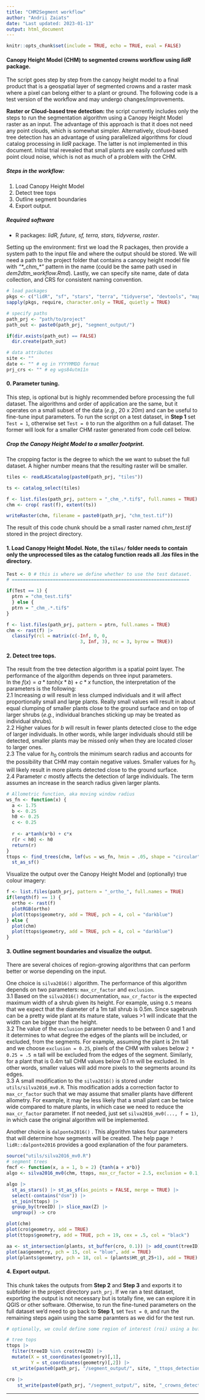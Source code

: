 ```yaml
---
title: "CHM2Segment workflow"
author: "Andrii Zaiats"
date: "Last updated: 2023-01-13"
output: html_document
---
```


```r
knitr::opts_chunk$set(include = TRUE, echo = TRUE, eval = FALSE)
```

#### Canopy Height Model (CHM) to segmented crowns workflow using *lidR* package.

The script goes step by step from the canopy height model to a final product that is a geospatial layer of segmented crowns and a raster mask where a pixel can belong either to a plant or ground. The following code is a test version of the workflow and may undergo changes/improvements.\

**Raster or Cloud-based tree detection:** the script currently includes only the steps to run the segmentation algorithm using a Canopy Height Model raster as an input. The advantage of this approach is that it does not need any point clouds, which is somewhat simpler. Alternatively, cloud-based tree detection has an advantage of using parallelized algorithms for cloud catalog processing in *lidR* package. The latter is not implemented in this document. Initial trial revealed that small plants are easily confused with point cloud noise, which is not as much of a problem with the CHM.

##### *Steps in the workflow*:

1.  Load Canopy Height Model\
2.  Detect tree tops\
3.  Outline segment boundaries\
4.  Export output.

##### *Required software*

-   R packages: *lidR, future, sf, terra, stars, tidyverse, raster*.

Setting up the environment: first we load the R packages, then provide a system path to the input file and where the output should be stored. We will need a path to the project folder that contains a canopy height model file with *"\*\_chm\_\*"* pattern in the name (could be the same path used in *dem2dtm_workflow.Rmd*). Lastly, we can specify site name, date of data collection, and CRS for consistent naming convention.

```r
# load packages
pkgs <- c("lidR", "sf", "stars", "terra", "tidyverse", "devtools", "mapview", "mapedit")
sapply(pkgs, require, character.only = TRUE, quietly = TRUE)

# specify paths
path_prj <- "path/to/project"
path_out <- paste0(path_prj, "segment_output/")

if(dir.exists(path_out) == FALSE)
  dir.create(path_out)

# data attributes
site <- ""
date <- "" # eg in YYYYMMDD format
prj_crs <- "" # eg wgs84utm11n
```

#### 0. Parameter tuning.

This step, is optional but is highly recommended before processing the full dataset. The algorithms and order of application are the same, but it operates on a small subset of the data (*e.g.*, 20 x 20m) and can be useful to fine-tune input parameters. To run the script on a test dataset, in **Step 1** set `Test = 1`, otherwise set `Test = 0` to run the algorithm on a full dataset. The former will look for a smaller CHM raster generated from code cell below.

##### Crop the Canopy Height Model to a smaller footprint.

The cropping factor is the degree to which the we want to subset the full dataset. A higher number means that the resulting raster will be smaller.

```r
tiles <- readLAScatalog(paste0(path_prj, "tiles"))

ts <- catalog_select(tiles)

f <- list.files(path_prj, pattern = "_chm_.*.tif$", full.names = TRUE)
chm <- crop( rast(f), extent(ts))

writeRaster(chm, filename = paste0(path_prj, "chm_test.tif"))
```

The result of this code chunk should be a small raster named *chm_test.tif* stored in the project directory. 

#### 1. Load Canopy Height Model. Note, the `tiles/` folder needs to contain only the unprocessed tiles as the catalog function reads all _.las_ files in the directory. 

```r
Test <- 0 # this is where we define whether to use the test dataset.
# =================================================================

if(Test == 1) { 
  ptrn = "chm_test.tif$" 
  } else {
  ptrn = "_chm_.*.tif$" 
}

f <- list.files(path_prj, pattern = ptrn, full.names = TRUE)
chm <- rast(f) |>
  classify(rcl = matrix(c(-Inf, 0, 0, 
                           3, Inf, 3), nc = 3, byrow = TRUE))
```

#### 2. Detect tree tops.

The result from the tree detection algorithm is a spatial point layer. The performance of the algorithm depends on three input parameters.\
In the $f(x) = a*tanh(x*b) + c*x$ function, the interpretation of the parameters is the following:  
2.1 Increasing $a$ will result in less clumped individuals and it will affect proportionally small and large plants. Really small values will result in about equal clumping of smaller plants close to the ground surface and on top of larger shrubs (*e.g.*, individual branches sticking up may be treated as individual shrubs).\
2.2 Higher values for $b$ will result in fewer plants detected close to the edge of larger individuals. In other words, while larger individuals should still be detected, smaller plants may be missed only when they are located closer to larger ones.\
2.3 The value for $h_0$ controls the minimum search radius and accounts for the possibility that CHM may contain negative values. Smaller values for $h_0$ will likely result in more plants detected close to the ground surface.\
2.4 Parameter $c$ mostly affects the detection of large individuals. The term assumes an increase in the search radius given larger plants.\

```r
# Allometric function, aka moving window radius
ws_fn <- function(x) {
  a <- 1.75
  b <- 0.25 
  h0 <- 0.25
  c <- 0.25
  
  r <- a*tanh(x*b) + c*x
  r[r < h0] <- h0
  return(r)
}
ttops <- find_trees(chm, lmf(ws = ws_fn, hmin = .05, shape = "circular")) |> 
  st_as_sf()
```

Visualize the output over the Canopy Height Model and (optionally) true colour imagery:

```r
f <- list.files(path_prj, pattern = "_ortho_", full.names = TRUE)
if(length(f) == 1) {
  ortho <- rast(f)
  plotRGB(ortho)
  plot(ttops$geometry, add = TRUE, pch = 4, col = "darkblue")
} else {
  plot(chm)
  plot(ttops$geometry, add = TRUE, pch = 4, col = "darkblue")
}
```

#### 3. Outline segment boundaries and visualize the output.

There are several choices of region-growing algorithms that can perform better or worse depending on the input.

One choice is `silva2016()` algorithm. The performance of this algorithm depends on two parameters: `max_cr_factor` and `exclusion`.\
3.1 Based on the `silva2016()` documentation, `max_cr_factor` is the expected maximum width of a shrub given its height. For example, using `0.5` means that we expect that the diameter of a 1m tall shrub is 0.5m. Since sagebrush can be a pretty wide plant at its mature state, values \>1 will indicate that the width can be bigger than the height.\
3.2 The value of the `exclusion` parameter needs to be between 0 and 1 and it determines to what degree the edges of the plants will be included, or excluded, from the segments. For example, assuming the plant is 2m tall and we choose `exclusion = 0.25`, pixels of the CHM with values below `2 * 0.25 = .5 m` tall will be excluded from the edges of the segment. Similarly, for a plant that is 0.4m tall CHM values below 0.1 m will be excluded. In other words, smaller values will add more pixels to the segments around its edges.\
3.3 A small modification to the `silva2016()` is stored under `utils/silva2016_mv0.R`. This modification adds a correction factor to `max_cr_factor` such that we may assume that smaller plants have different allometry. For example, it may be less likely that a small plant can be twice wide compared to mature plants, in which case we need to reduce the `max_cr_factor` parameter. If not needed, just set `silva2016_mv0(..., f = 1)`, in which case the original algorithm will be implemented.

Another choice is `dalponte2016()` . This algorithm takes four parameters that will determine how segments will be created. The help page `?lidR::dalponte2016` provides a good explanation of the four parameters.

```r
source("utils/silva2016_mv0.R")
# segment trees
fmcf <- function(x, a = 1, b = 2) {tanh(a + x*b)}
algo <- silva2016_mv0(chm, ttops, max_cr_factor = 2.5, exclusion = 0.1, f = fmcf)()

algo |>
  st_as_stars() |> st_as_sf(as_points = FALSE, merge = TRUE) |>
  select(-contains("dsm")) |>
  st_join(ttops) |>
  group_by(treeID) |> slice_max(Z) |> 
  ungroup() -> cro

plot(chm)
plot(cro$geometry, add = TRUE)
plot(ttops$geometry, add = TRUE, pch = 19, cex = .5, col = "black")

aa <- st_intersection(plants, st_buffer(cro, 0.1)) |> add_count(treeID)
plot(aa$geometry, pch = 15, col = "blue", add = TRUE)
plot(plants$geometry, pch = 18, col = (plants$Ht_gt_25+1), add = TRUE)

```

#### 4. Export output.

This chunk takes the outputs from **Step 2** and **Step 3** and exports it to subfolder in the project directory `path_prj`. If we ran a test dataset, exporting the output is not necessary but is totally fine, we can explore it in QGIS or other software. Otherwise, to run the fine-tuned parameters on the full dataset we'd need to go back to **Step 1**, set `Test = 0`, and run the remaining steps again using the same paramters as we did for the test run.

```r
# optionally, we could define some region of interest (roi) using a buffer distance from the edge of the raster. This could be used to avoid boundary effects on the segmented crowns. Setting st_buffer(0) will bear no effect.

# tree tops
ttops |> 
  filter(treeID %in% cro$treeID) |>
  mutate(X = st_coordinates(geometry)[,1], 
         Y = st_coordinates(geometry)[,2]) |>
  st_write(paste0(path_prj, "/segment_output/", site, "_ttops_detection.geojson"), delete_layer = TRUE)

cro |> 
    st_write(paste0(path_prj, "/segment_output/", site, "_crowns_detection.geojson"), delete_layer = TRUE)
```

------------------------------------------------------------------------
